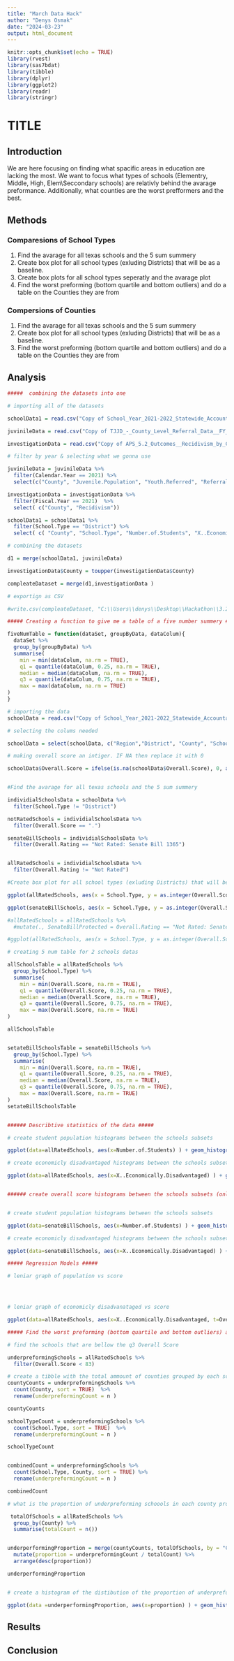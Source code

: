 ```yaml
---
title: "March Data Hack"
author: "Denys Osmak"
date: "2024-03-23"
output: html_document
---
```


```r
knitr::opts_chunk$set(echo = TRUE)
library(rvest)
library(sas7bdat)
library(tibble)
library(dplyr)
library(ggplot2)
library(readr)
library(stringr)
```

# TITLE

## Introduction

We are here focusing on finding what spacific areas in education are lacking the most. We want to focus what types of schools (Elementry, Middle, High, Elem\\Seccondary schools) are relativly behind the avarage preformance. Additionally, what counties are the worst prefformers and the best.

## Methods

### Comparesions of School Types

1.  Find the avarage for all texas schools and the 5 sum summery
2.  Create box plot for all school types (exluding Districts) that will be as a baseline.
3.  Create box plots for all school types seperatly and the avarage plot
4.  Find the worst preforming (bottom quartile and bottom outliers) and do a table on the Counties they are from

### Compersions of Counties

1.  Find the avarage for all texas schools and the 5 sum summery
2.  Create box plot for all school types (exluding Districts) that will be as a baseline.
3.  Find the worst preforming (bottom quartile and bottom outliers) and do a table on the Counties they are from

## Analysis

```r
#####  combining the datasets into one 

# importing all of the datasets 

schoolData1 = read.csv("Copy of School_Year_2021-2022_Statewide_Accountability_Ratings_as_of_February_6__2023_20240305.csv")

juvinileData = read.csv("Copy of TJJD_-_County_Level_Referral_Data__FY_2013-2021_20240305.csv")

investigationData = read.csv("Copy of APS_5.2_Outcomes__Recidivism_by_County_FY2014-2023_20240305.csv")

# filter by year & selecting what we gonna use 

juvinileData = juvinileData %>% 
  filter(Calendar.Year == 2021) %>% 
  select(c("County", "Juvenile.Population", "Youth.Referred", "Referral.Rate.1.000" ))

investigationData = investigationData %>% 
  filter(Fiscal.Year == 2021)  %>% 
  select( c("County", "Recidivism"))

schoolData1 = schoolData1 %>% 
  filter(School.Type == "District") %>% 
  select( c( "County", "School.Type", "Number.of.Students", "X..Economically.Disadvantaged", "Overall.Rating", "Overall.Score" ))

# combining the datasets 

d1 = merge(schoolData1, juvinileData)

investigationData$County = toupper(investigationData$County)

compleateDataset = merge(d1,investigationData )

# exportign as CSV

#write.csv(compleateDataset, "C:\\Users\\denys\\Desktop\\Hackathon\\3.23.24 Datahack\\compleateDataset.csv", row.names=FALSE)

```

```r
##### Creating a function to give me a table of a five number summery #####

fiveNumTable = function(dataSet, groupByData, dataColum){
  dataSet %>% 
  group_by(groupByData) %>% 
  summarise(
    min = min(dataColum, na.rm = TRUE),
    q1 = quantile(dataColum, 0.25, na.rm = TRUE),
    median = median(dataColum, na.rm = TRUE),
    q3 = quantile(dataColum, 0.75, na.rm = TRUE),
    max = max(dataColum, na.rm = TRUE)
)
}


```

```r

# importing the data 
schoolData = read.csv("Copy of School_Year_2021-2022_Statewide_Accountability_Ratings_as_of_February_6__2023_20240305.csv")

# selecting the colums needed

schoolData = select(schoolData, c("Region","District", "County", "School.Type", "Number.of.Students", "X..Economically.Disadvantaged", "Overall.Rating", "Overall.Score" ))

# making overall score an intiger. IF NA then replace it with 0

schoolData$Overall.Score = ifelse(is.na(schoolData$Overall.Score), 0, as.integer(schoolData$Overall.Score))


#Find the avarage for all texas schools and the 5 sum summery 

individialSchoolsData = schoolData %>% 
  filter(School.Type != "District")

notRatedSchools = individialSchoolsData %>% 
  filter(Overall.Score == ".")

senateBillSchools = individialSchoolsData %>% 
  filter(Overall.Rating == "Not Rated: Senate Bill 1365")


allRatedSchools = individialSchoolsData %>% 
  filter(Overall.Rating != "Not Rated")

#Create box plot for all school types (exluding Districts) that will be as a baseline. 

ggplot(allRatedSchools, aes(x = School.Type, y = as.integer(Overall.Score))) + geom_boxplot(col="navy") + labs(title = "All Schools & The School Type Distribution of Overall Score", x="School Type", y="School's Overall Score") + ylim(c(40,100))

ggplot(senateBillSchools, aes(x = School.Type, y = as.integer(Overall.Score))) + geom_boxplot(col="navy") + labs(title = "Senate Bill Protected School Types Distribution of Overall Score", x="School Type", y="School's Overall Score") + ylim(c(40,100))

#allRatedSchools = allRatedSchools %>% 
  #mutate(., SenateBillProtected = Overall.Rating == "Not Rated: Senate Bill 1365")

#ggplot(allRatedSchools, aes(x = School.Type, y = as.integer(Overall.Score))) + geom_boxplot(col="navy") + labs(title = "School Type Comperison", x="School Type", y="School's Overall Score") + ylim(c(40,100)) + facet_wrap(~SenateBillProtected)

# creating 5 num table for 2 schools datas

allSchoolsTable = allRatedSchools %>% 
  group_by(School.Type) %>% 
  summarise(
    min = min(Overall.Score, na.rm = TRUE),
    q1 = quantile(Overall.Score, 0.25, na.rm = TRUE),
    median = median(Overall.Score, na.rm = TRUE),
    q3 = quantile(Overall.Score, 0.75, na.rm = TRUE),
    max = max(Overall.Score, na.rm = TRUE)
)

allSchoolsTable


setateBillSchoolsTable = senateBillSchools %>% 
  group_by(School.Type) %>% 
  summarise(
    min = min(Overall.Score, na.rm = TRUE),
    q1 = quantile(Overall.Score, 0.25, na.rm = TRUE),
    median = median(Overall.Score, na.rm = TRUE),
    q3 = quantile(Overall.Score, 0.75, na.rm = TRUE),
    max = max(Overall.Score, na.rm = TRUE)
)
setateBillSchoolsTable



```

```r
###### Describtive statistics of the data #####

# create student population histograms between the schools subsets 

ggplot(data=allRatedSchools, aes(x=Number.of.Students) ) + geom_histogram(col="navy", fill="red4") + labs( title = "Histogram of the School Populations", x="School Population") + xlim(c(0,2000))

# create economicly disadvantaged histograms between the schools subsets 

ggplot(data=allRatedSchools, aes(x=X..Economically.Disadvantaged) ) + geom_histogram(col="navy", fill="red4") + labs( title = "Histogram of the School Proportion of Economicly Disadvantaged Students", x="Proportion of Economicly Disdvantage Students")


###### create overall score histograms between the schools subsets (only rated and senete bill schools) ######


# create student population histograms between the schools subsets 

ggplot(data=senateBillSchools, aes(x=Number.of.Students) ) + geom_histogram(col="navy", fill="red4") + labs( title = "Histogram of the School Populations", x="School Population") + xlim(c(0,2000))

# create economicly disadvantaged histograms between the schools subsets 

ggplot(data=senateBillSchools, aes(x=X..Economically.Disadvantaged) ) + geom_histogram(col="navy", fill="red4") + labs( title = "Histogram of the School Proportion of Economicly Disadvantaged Students", x="Proportion of Economicly Disdvantage Students")

```

```r
##### Regression Models #####

# leniar graph of population vs score




# leniar graph of economicly disadvanataged vs score 

ggplot(data=allRatedSchools, aes(x=X..Economically.Disadvantaged, t=Overall.Score) ) + geom_dotplot(col="navy", fill="red4") + labs( title = "Histogram of the School Proportion of Economicly Disadvantaged Students", x="Proportion of Economicly Disdvantage Students")


```

```r
##### Find the worst preforming (bottom quartile and bottom outliers) and do a table on the Counties they are from #####

# find the schools that are bellow the q3 Overall Score

underpreformingSchools = allRatedSchools %>% 
  filter(Overall.Score < 83) 

# create a tibble with the total ammount of counties grouped by each school type 
countyCounts = underpreformingSchools %>%
  count(County, sort = TRUE)  %>% 
  rename(underpreformingCount = n )

countyCounts

schoolTypeCount = underpreformingSchools %>%
  count(School.Type, sort = TRUE)  %>% 
  rename(underpreformingCount = n )

schoolTypeCount


combinedCount = underpreformingSchools %>%
  count(School.Type, County, sort = TRUE) %>% 
  rename(underpreformingCount = n )

combinedCount

# what is the proportion of underpreforming schoools in each county proportional to total 

 totalOfSchools = allRatedSchools %>%
  group_by(County) %>%
  summarise(totalCount = n())


underperformingProportion = merge(countyCounts, totalOfSchools, by = "County") %>%
  mutate(proportion = underpreformingCount / totalCount) %>% 
  arrange(desc(proportion))

underperformingProportion


# create a histogram of the distibution of the proportion of underpreforming schools 

ggplot(data =underperformingProportion, aes(x=proportion) ) + geom_histogram(col="navy", fill="red4", bins = 15) + labs( title = "Histogram of the proportion of underperforming schools in all Texas Counties", x="Underpreforming Proportion per County")
```

## Results

## Conclusion
